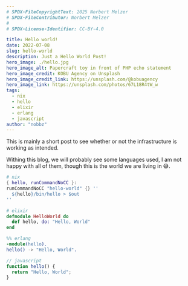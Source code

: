```yaml
---
# SPDX-FileCopyrightText: 2025 Norbert Melzer
# SPDX-FileContributor: Norbert Melzer
# 
# SPDX-License-Identifier: CC-BY-4.0

title: Hello world!
date: 2022-07-08
slug: hello-world
description: Just a Hello World Post!
hero_image: ./hello.jpg
hero_image_alt: Papercraft toy in front of PHP echo statement
hero_image_credit: KOBU Agency on Unsplash
hero_image_credit_link: https://unsplash.com/@kobuagency
hero_image_link: https://unsplash.com/photos/67L18R4tW_w
tags:
  - nix
  - hello
  - elixir
  - erlang
  - javascript
author: "nobbz"
---
```


This is mainly a short post to see whether or not the infrastructure is working
as intended.

Withing this blog, we will probably see some languages used, I am not happy with
all of them, though this is the world we are living in 😅.

```nix data-filename="hello.nix"
# nix
{ hello, runCommandNoCC }:
runCommandNoCC "hello-world" {} ''
  ${hello}/bin/hello > $out
''
```

```elixir data-filename="hello.ex"
# elixir
defmodule HelloWorld do
  def hello, do: "Hello, World"
end
```

```erlang data-filename="hello.erl"
%% erlang
-module(hello).
hello() -> "Hello, World".
```

```js data-filename="hello.js"
// javascript
function hello() {
  return "Hello, World";
}
```
